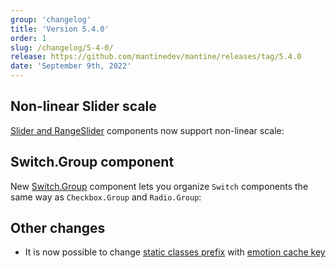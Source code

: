 ```yaml
---
group: 'changelog'
title: 'Version 5.4.0'
order: 1
slug: /changelog/5-4-0/
release: https://github.com/mantinedev/mantine/releases/tag/5.4.0
date: 'September 9th, 2022'
---
```



## Non-linear Slider scale

[Slider and RangeSlider](https://mantine.dev/core/slider/) components now support non-linear scale:

<Demo data={SliderDemos.scale} />

## Switch.Group component

New [Switch.Group](https://mantine.dev/core/switch/) component lets you organize `Switch` components the same way as `Checkbox.Group` and `Radio.Group`:

<Demo data={SwitchDemos.groupConfigurator} />

## Other changes

- It is now possible to change [static classes prefix](https://mantine.dev/styles/styles-api/#static-class-names) with [emotion cache key](https://mantine.dev/theming/emotion-cache/)
